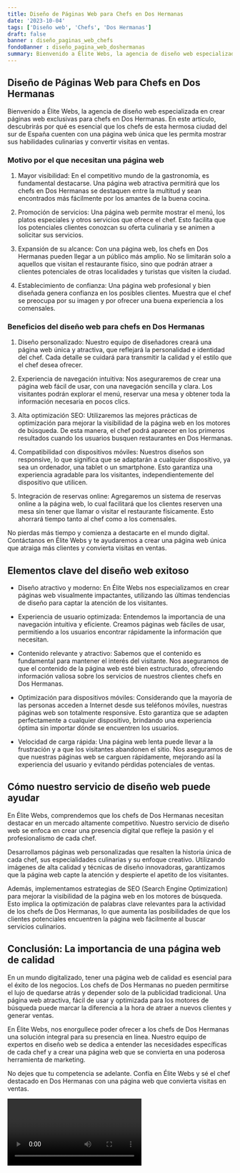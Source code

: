```yaml
---
title: Diseño de Páginas Web para Chefs en Dos Hermanas
date: '2023-10-04'
tags: ['Diseño web', 'Chefs', 'Dos Hermanas']
draft: false
banner : diseño_paginas_web_chefs
fondoBanner : diseño_pagina_web_doshermanas
summary: Bienvenido a Élite Webs, la agencia de diseño web especializada en crear páginas web exclusivas para chefs en Dos Hermanas. En este artículo, descubrirás por qué es esencial que los chefs de esta hermosa ciudad del sur de España cuenten con una página web única que les permita mostrar sus habilidades culinarias y convertir visitas en ventas.
---
```


## Diseño de Páginas Web para Chefs en Dos Hermanas

Bienvenido a Élite Webs, la agencia de diseño web especializada en crear páginas web exclusivas para chefs en Dos Hermanas. En este artículo, descubrirás por qué es esencial que los chefs de esta hermosa ciudad del sur de España cuenten con una página web única que les permita mostrar sus habilidades culinarias y convertir visitas en ventas.

### Motivo por el que necesitan una página web

1. Mayor visibilidad: En el competitivo mundo de la gastronomía, es fundamental destacarse. Una página web atractiva permitirá que los chefs en Dos Hermanas se destaquen entre la multitud y sean encontrados más fácilmente por los amantes de la buena cocina.

2. Promoción de servicios: Una página web permite mostrar el menú, los platos especiales y otros servicios que ofrece el chef. Esto facilita que los potenciales clientes conozcan su oferta culinaria y se animen a solicitar sus servicios.

3. Expansión de su alcance: Con una página web, los chefs en Dos Hermanas pueden llegar a un público más amplio. No se limitarán solo a aquellos que visitan el restaurante físico, sino que podrán atraer a clientes potenciales de otras localidades y turistas que visiten la ciudad.

4. Establecimiento de confianza: Una página web profesional y bien diseñada genera confianza en los posibles clientes. Muestra que el chef se preocupa por su imagen y por ofrecer una buena experiencia a los comensales.

### Beneficios del diseño web para chefs en Dos Hermanas

1. Diseño personalizado: Nuestro equipo de diseñadores creará una página web única y atractiva, que reflejará la personalidad e identidad del chef. Cada detalle se cuidará para transmitir la calidad y el estilo que el chef desea ofrecer.

2. Experiencia de navegación intuitiva: Nos aseguraremos de crear una página web fácil de usar, con una navegación sencilla y clara. Los visitantes podrán explorar el menú, reservar una mesa y obtener toda la información necesaria en pocos clics.

3. Alta optimización SEO: Utilizaremos las mejores prácticas de optimización para mejorar la visibilidad de la página web en los motores de búsqueda. De esta manera, el chef podrá aparecer en los primeros resultados cuando los usuarios busquen restaurantes en Dos Hermanas.

4. Compatibilidad con dispositivos móviles: Nuestros diseños son responsive, lo que significa que se adaptarán a cualquier dispositivo, ya sea un ordenador, una tablet o un smartphone. Esto garantiza una experiencia agradable para los visitantes, independientemente del dispositivo que utilicen.

5. Integración de reservas online: Agregaremos un sistema de reservas online a la página web, lo cual facilitará que los clientes reserven una mesa sin tener que llamar o visitar el restaurante físicamente. Esto ahorrará tiempo tanto al chef como a los comensales.

No pierdas más tiempo y comienza a destacarte en el mundo digital. Contáctanos en Élite Webs y te ayudaremos a crear una página web única que atraiga más clientes y convierta visitas en ventas.

<GifSeo />

<Cta />

## Elementos clave del diseño web exitoso

- Diseño atractivo y moderno: En Élite Webs nos especializamos en crear páginas web visualmente impactantes, utilizando las últimas tendencias de diseño para captar la atención de los visitantes.

- Experiencia de usuario optimizada: Entendemos la importancia de una navegación intuitiva y eficiente. Creamos páginas web fáciles de usar, permitiendo a los usuarios encontrar rápidamente la información que necesitan.

- Contenido relevante y atractivo: Sabemos que el contenido es fundamental para mantener el interés del visitante. Nos aseguramos de que el contenido de la página web esté bien estructurado, ofreciendo información valiosa sobre los servicios de nuestros clientes chefs en Dos Hermanas.

- Optimización para dispositivos móviles: Considerando que la mayoría de las personas acceden a Internet desde sus teléfonos móviles, nuestras páginas web son totalmente responsive. Esto garantiza que se adapten perfectamente a cualquier dispositivo, brindando una experiencia óptima sin importar dónde se encuentren los usuarios.

- Velocidad de carga rápida: Una página web lenta puede llevar a la frustración y a que los visitantes abandonen el sitio. Nos aseguramos de que nuestras páginas web se carguen rápidamente, mejorando así la experiencia del usuario y evitando pérdidas potenciales de ventas.

## Cómo nuestro servicio de diseño web puede ayudar

En Élite Webs, comprendemos que los chefs de Dos Hermanas necesitan destacar en un mercado altamente competitivo. Nuestro servicio de diseño web se enfoca en crear una presencia digital que refleje la pasión y el profesionalismo de cada chef.

Desarrollamos páginas web personalizadas que resalten la historia única de cada chef, sus especialidades culinarias y su enfoque creativo. Utilizando imágenes de alta calidad y técnicas de diseño innovadoras, garantizamos que la página web capte la atención y despierte el apetito de los visitantes.

Además, implementamos estrategias de SEO (Search Engine Optimization) para mejorar la visibilidad de la página web en los motores de búsqueda. Esto implica la optimización de palabras clave relevantes para la actividad de los chefs de Dos Hermanas, lo que aumenta las posibilidades de que los clientes potenciales encuentren la página web fácilmente al buscar servicios culinarios.

## Conclusión: La importancia de una página web de calidad

En un mundo digitalizado, tener una página web de calidad es esencial para el éxito de los negocios. Los chefs de Dos Hermanas no pueden permitirse el lujo de quedarse atrás y depender solo de la publicidad tradicional. Una página web atractiva, fácil de usar y optimizada para los motores de búsqueda puede marcar la diferencia a la hora de atraer a nuevos clientes y generar ventas.

En Élite Webs, nos enorgullece poder ofrecer a los chefs de Dos Hermanas una solución integral para su presencia en línea. Nuestro equipo de expertos en diseño web se dedica a entender las necesidades específicas de cada chef y a crear una página web que se convierta en una poderosa herramienta de marketing.

No dejes que tu competencia se adelante. Confía en Élite Webs y sé el chef destacado en Dos Hermanas con una página web que convierta visitas en ventas.

<Video />

<CtaBot job='Chefs' city='Dos Hermanas'/>

<Gmaps query='Dos Hermanas+españa+maps' />